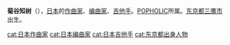 {{Multiple issues|
{{BLP unsourced|time=2021-03-28T14:18:08+00:00}}
{{Expand language|1=ja|2=en|time=2021-04-27T16:08:57+00:00}}
}}
{{Infobox Musician
| Name = 菊谷知树
| Img = 
| Background = 作曲家
| Birth_name =
| Alias = QUAdate
| Born = {{生年月日と年齢|1968|2|21}}
| Died = 
| Origin = {{JPN}}[[东京都|东京都]][[三鹰市|三鹰市]]
| 亲属 = [[菊谷宏树|菊谷宏树]]
| Instrument = [[吉他|吉他]]
| Genre = [[J-POP|J-POP]]、[[动画歌曲|动画歌曲]]、[[偶像|偶像POP]]、[[剧伴|剧伴]]
| Occupation = [[作曲家|作曲家]]、[[编曲家|编曲家]]、[[吉他手|吉他手]]
| Years_active = 
| Label =
| Production = POPHOLIC
| URL = [http://blog.kikuyatomoki.com/ 官方博客]
}}
'''菊谷知树'''（{{bd|1968年|2月21日|}}），[[日本|日本]]的[[作曲家|作曲家]]、[[编曲家|编曲家]]、[[吉他手|吉他手]]。[[POPHOLIC|POPHOLIC]]所属。[[东京都|东京都]][[三鹰市|三鹰市]]出生。

{{normdaten}}
{{DEFAULTSORT:kikuya tomoki}}
[[cat:日本作曲家|cat:日本作曲家]]
[[cat:日本编曲家|cat:日本编曲家]]
[[cat:日本吉他手|cat:日本吉他手]]
[[cat:东京都出身人物|cat:东京都出身人物]]
{{japan-bio-stub}}